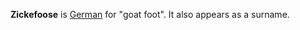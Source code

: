 '''Zickefoose''' is [[German language|German]] for "goat foot". It also appears as a surname.

{{surname-stub}}